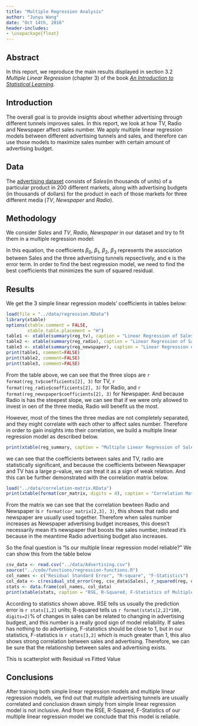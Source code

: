 ```yaml
---
title: "Multiple Regression Analysis"
author: "Junyu Wang"
date: "Oct 14th, 2016"
header-includes: 
- \usepackage{float}
---
```


## Abstract
In this report, we reproduce the main results displayed in section 3.2 *Multiple Linear Regression* (chapter 3) of the book *[An Introduction to Statistical Learning](http://www-bcf.usc.edu/~gareth/ISL/)*.

## Introduction
The overall goal is to provide insights about whether advertising through different tunnels improves sales. In this report, we look at how TV, Radio and Newspaper affect sales number. We apply multiple linear regression models between different advertising tunnels and sales, and therefore can use those models to maximize sales number with certain amount of advertising budget.

## Data
The [advertising dataset](http://www-bcf.usc.edu/~gareth/ISL/Advertising.csv) consists of _Sales_(in thousands of units) of a particular product in 200 different markets, along with advertising budgets (in thousands of dollars) for the product in each of those markets for three different media (_TV_, _Newspaper_ and _Radio_). 

## Methodology
We consider _Sales_ and _TV_, _Radio_, _Newspaper_ in our dataset and try to fit them in a multiple regression model:

\begin{center}

$Sales = \beta_0 + \beta_1TV + \beta_2Radio + \beta_3Newspaper + e$

\end{center}

In this equation, the coefficients $\beta_0$, $\beta_1$, $\beta_2$, $\beta_3$ represents the association between Sales and the three advertising tunnels repsectively, and e is the error term. In order to find the best regression model, we need to find the best coefficients that minimizes the sum of squared residual.

## Results
We get the 3 simple linear regression models' coefficients in tables below:
```r
load(file = "../data/regression.RData")
library(xtable)
options(xtable.comment = FALSE, 
        xtable.table.placement = "H")
table1 <- xtable(summary(reg_tv), caption = "Linear Regression of Sales on TV")
table2 <- xtable(summary(reg_radio), caption = "Linear Regression of Sales on Radio")
table3 <- xtable(summary(reg_newspaper), caption = "Linear Regression of Sales on Newspaper")
print(table1, comment=FALSE)
print(table2, comment=FALSE)
print(table3, comment=FALSE)
```
From the table above, we can see that the three slops are `r format(reg_tv$coefficients[2], 3)` for TV, `r format(reg_radio$coefficients[2], 3)` for Radio, and `r format(reg_newspaper$coefficients[2], 3)` for Newspaper. And because Radio is has the steepest slope, we can see that if we were only allowed to invest in oen of the three media, Radio will benefit us the most.

However, most of the times the three medias are not completely separated, and they might correlate with each other to affect sales number. Therefore in order to gain insights into their correlation, we build a multiple linear regression model as described below.
```r
print(xtable(reg_summary, caption = "Multiple Linear Regression of Sales on TV, Radio, Newspaper"))
```
we can see that the coefficients between sales and TV, radio are statistically significant, and because the coefficients between Newspaper and TV has a large p-value, we can treat it as a sign of weak relation. And this can be further demonstrated with the correlation matrix below.
```r
load("../data/correlation-matrix.RData")
print(xtable(format(cor_matrix, digits = 4), caption = "Correlation Matrix"))
```
From the matrix we can see that the correlation bewteen Radio and Newspaper is `r format(cor_matrix[2,3], 3)`, this shows that radio and newspaper are usually used together. Therefore when sales number increases as Newspaper advertising budget increases, this doesn't necessarily mean it's newspaper that boosts the sales number, instead it's because in the meantime Radio advertising budget also increases.

So the final question is "Is our multiple linear regression model reliable?" We can show this from the table below
```r
csv_data <- read.csv("../data/Advertising.csv")
source("../code/functions/regression-functions.R")
col_names <- c("Residual Standard Error", "R-square", "F-Statistics")
col_data <- c(residual_std_error(reg, csv_data$Sales), r_squared(reg, csv_data$Sales), f_statistic(reg, csv_data$Sales))
stats <- data.frame(col_names, col_data)
print(xtable(stats, caption = "RSE, R-Squared, F-Statistics of Multiple Linear Regression Model"))
```
According to statistics shown above. RSE tells us usually the prediction error is `r stats[1,2]` units; R-squared tells us `r format(stats[2,2]*100, digits=2)`% of changes in sales can be related to changing in advertising budgest, and this number is a really good sign of model reliability. If sales has nothing to do advertising, F-statistics should be close to 1, but in our statistics, F-statistics is `r stats[3,2]` which is much greater than 1, this also shows strong correlation between sales and advertising. Therefore, we can be sure that the relationship between sales and advertising exists.

This is scatterplot with Residual vs Fitted Value

\includegraphics[width=300pt]{../images/residual-plot.png}

## Conclusions
After training both simple linear regression models and multiple linear regression models, we find out that multiple advertising tunnels are usually correlated and conclusion drawn simply from simple linear regression model is not inclusive. And from the RSE, R-Squared, F-Statistics of our multiple linear regression model we conclude that this model is reliable.